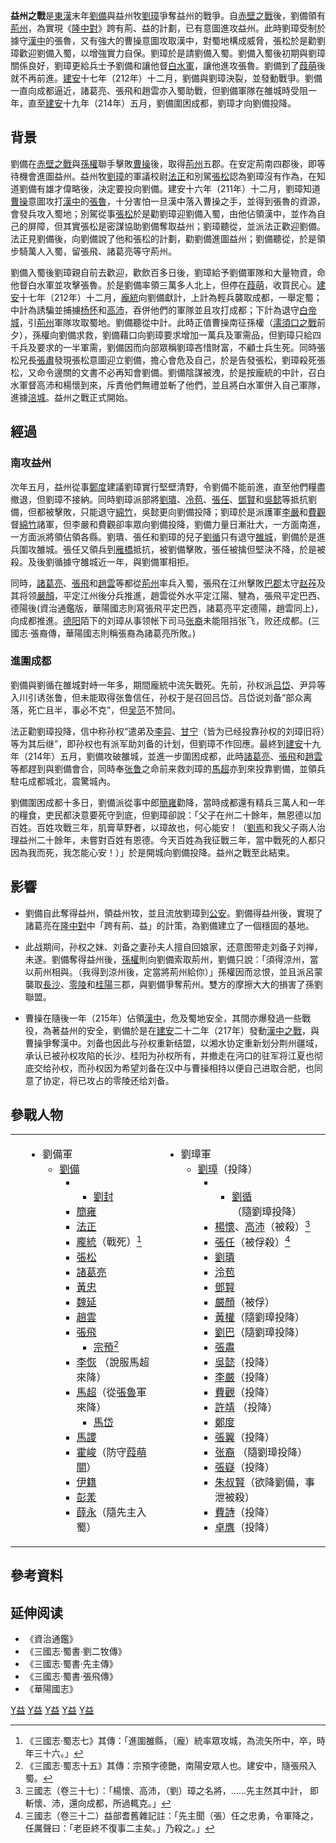 {{Infobox Military Conflict|
image=|
caption=|
conflict=益州之戰|
partof = [[三國|三國]]戰役|
date=漢建安十七年十二月至十九年五月<br>213年1月中旬至214年7月中旬<ref>[http://sinocal.sinica.edu.tw 兩千年中西曆換算]</ref>|
place=[[益州|益州]]|
result=[[劉璋|劉璋]]投降，劉備入主益州，自領益州牧|
combatant1=[[劉備|劉備]]|
combatant2=[[劉璋|劉璋]]|
commander1=[[劉備|劉備]]、[[龐統|龐統]]†、[[法正|法正]]、[[諸葛亮|諸葛亮]]、[[張飛|張飛]]、[[趙雲|趙雲]]、[[黃忠|黃忠]]、[[魏延|魏延]]|
commander2=[[劉璋|劉璋]]{{POW}}、[[張任|張任]]†、[[劉循|劉循]]{{POW}}、[[黃權|黃權]]|
strength1=70,000人|
strength2=30,000多人|
casualties1=不詳|
casualties2=不詳|
}}

'''益州之戰'''是[[東漢|東漢]]末年[[劉備|劉備]]與益州牧[[劉璋|劉璋]]爭奪益州的戰爭。自[[赤壁之戰|赤壁之戰]]後，劉備領有[[荊州|荊州]]，為實現《[[隆中對|隆中對]]》跨有荊、益的計劃，已有意圖進攻益州。此時劉璋受制於據守[[漢中|漢中]]的張魯，又有強大的曹操意圖攻取漢中，對蜀地構成威脅，張松於是勸劉璋歡迎劉備入蜀，以增強實力自保。劉璋於是請劉備入蜀。劉備入蜀後初期與劉璋關係良好，劉璋更給兵士予劉備和讓他督[[白水軍|白水軍]]，讓他進攻張魯。劉備到了[[昭化鎮|葭萌]]後就不再前進。[[建安_(漢獻帝)|建安]]十七年（212年）十二月，劉備與劉璋決裂，並發動戰爭。劉備一直向成都逼近，諸葛亮、張飛和趙雲亦入蜀助戰，但劉備軍隊在雒城時受阻一年，直至[[建安_(漢獻帝)|建安]]十九年（214年）五月，劉備圍困成都，劉璋才向劉備投降。

== 背景 ==
劉備在[[赤壁之戰|赤壁之戰]]與[[孫權|孫權]]聯手擊敗[[曹操|曹操]]後，取得[[荊州_(古代)|荊州]]五郡。在安定荊南四郡後，即等待機會進圖益州。益州牧[[劉璋|劉璋]]的軍議校尉[[法正|法正]]和別駕[[張松_(東漢)|張松]]認為劉璋沒有作為，在知道劉備有雄才偉略後，決定要投向劉備。建安十六年（211年）十二月，劉璋知道[[曹操|曹操]]意圖攻打[[漢中|漢中]]的[[張魯|張魯]]，十分害怕一旦漢中落入曹操之手，並得到張魯的資源，會發兵攻入蜀地；別駕從事[[張松_(東漢)|張松]]於是勸劉璋迎劉備入蜀，由他佔領漢中，並作為自己的屏障，但其實張松是密謀協助劉備奪取益州；劉璋聽從，並派法正歡迎劉備。法正見劉備後，向劉備說了他和張松的計劃，勸劉備進圖益州；劉備聽從，於是領步騎萬人入蜀，留張飛、諸葛亮等守荊州。

劉備入蜀後劉璋親自前去歡迎，歡飲百多日後，劉璋給予劉備軍隊和大量物資，命他督白水軍並攻擊張魯。於是劉備率領三萬多人北上，但停在[[葭萌|葭萌]]，收買民心。[[建安_(漢獻帝)|建安]]十七年（212年）十二月，[[龐統|龐統]]向劉備獻計，上計為輕兵襲取成都，一舉定蜀；中計為誘騙並捕擄[[杨怀|杨怀]]和[[高沛|高沛]]，吞併他們的軍隊並且攻打成都；下計為退守[[白帝城|白帝城]]，引[[荊州_(古代)|荊州]]軍隊攻取蜀地。劉備聽從中計。此時正值曹操南征孫權（[[濡须口之战_(213年)|濡須口之戰]]前夕），孫權向劉備求救，劉備藉口向劉璋要求增加一萬兵及軍需品，但劉璋只給四千兵及要求的一半軍需，劉備因而向部眾稱劉璋吝惜財富，不顧士兵生死。同時張松兄長[[张肃_(东汉)|張肅]]發現張松意圖迎立劉備，擔心會危及自己，於是告發張松，劉璋殺死張松，又命令邊關的文書不必再知會劉備。劉備陰謀被洩，於是按龐統的中計，召白水軍督高沛和楊懷到來，斥責他們無禮並斬了他們，並且將白水軍併入自己軍隊，進據[[涪城|涪城]]。益州之戰正式開始。

== 經過 ==
=== 南攻益州 ===
次年五月，益州從事[[郑度_(三国)|鄭度]]建議劉璋實行堅壁清野，令劉備不能前進，直至他們糧盡撤退，但劉璋不接納。同時劉璋派部將[[劉璝|劉璝]]、[[冷苞|冷苞]]、[[張任|張任]]、[[鄧賢|鄧賢]]和[[吳懿|吳懿]]等抵抗劉備，但都被擊敗，只能退守[[綿竹|綿竹]]，吳懿更向劉備投降；劉璋於是派護軍[[李严_(蜀汉)|李嚴]]和[[費觀|費觀]]督[[綿竹|綿竹]]諸軍，但李嚴和費觀卻率眾向劉備投降，劉備力量日漸壯大，一方面南進，一方面派將領佔領各縣。劉璝、張任和劉璋的兒子[[劉循|劉循]]只有退守[[雒城|雒城]]，劉備於是進兵圍攻雒城。張任又領兵到[[雁橋|雁橋]]抵抗，被劉備擊敗，張任被擒但堅決不降，於是被殺。及後劉循據守雒城近一年，與劉備軍相拒。

同時，[[諸葛亮|諸葛亮]]、[[張飛|張飛]]和[[趙雲|趙雲]]等都從[[荊州_(古代)|荊州]]率兵入蜀，張飛在江州擊敗[[巴郡|巴郡]]太守[[赵莋|赵莋]]及其将领[[嚴顏|嚴顏]]，平定江州後分兵推進，趙雲從外水平定江陽、犍為，張飛平定巴西、德陽後(資治通鑑版，華陽國志則寫張飛平定巴西，諸葛亮平定德陽，趙雲同上)，向成都推進。[[德阳|德阳]]陌下的刘璋从事领帐下司马[[张裔|张裔]]未能阻挡张飞，败还成都。(三國志·張裔傳，華陽國志則稱張裔為諸葛亮所敗。)

=== 進圍成都 ===
劉備與劉循在雒城對峙一年多，期間龐統中流矢戰死。先前，孙权派[[吕岱|吕岱]]、尹异等入川引诱张鲁，但未能取得张鲁信任，孙权于是召回吕岱。吕岱说刘备“部众离落，死亡且半，事必不克”，但[[吴范|吴范]]不赞同。

法正勸劉璋投降，信中称孙权“遣弟及[[李异|李异]]、[[甘宁|甘宁]]（皆为已经投靠孙权的刘璋旧将）等为其后继”，即孙权也有派军助刘备的计划，但劉璋不作回應。最終到[[建安_(漢獻帝)|建安]]十九年（214年）五月，劉備攻破雒城，並進一步圍困成都，此時[[諸葛亮|諸葛亮]]、[[張飛|張飛]]和[[趙雲|趙雲]]等都趕到與劉備會合，同時奉[[张鲁|张鲁]]之命前来救刘璋的[[馬超|馬超]]亦到來投靠劉備，並領兵駐屯成都城北，震驚城內。

劉備圍困成都十多日，劉備派從事中郎[[簡雍|簡雍]]勸降，當時成都還有精兵三萬人和一年的糧食，吏民都決意要死守到底，但劉璋卻說：「父子在州二十餘年，無恩德以加百姓。百姓攻戰三年，肌膏草野者，以璋故也，何心能安！（[[刘焉_(益州牧)|劉焉]]和我父子兩人治理益州二十餘年，未嘗對百姓有恩德。今天百姓為我征戰三年，當中戰死的人都只因為我而死，我怎能心安！）」於是開城向劉備投降。益州之戰至此結束。

== 影響 ==
* 劉備自此奪得益州，領益州牧，並且流放劉璋到[[公安縣|公安]]。劉備得益州後，實現了諸葛亮在[[隆中對|隆中對]]中「跨有荊、益」的計策，為劉備建立了一個穩固的基地。

* 此战期间，孙权之妹、刘备之妻孙夫人擅自回娘家，还意图带走刘备子刘禅，未遂。劉備奪得益州後，[[孫權|孫權]]則向劉備索取荊州，劉備只說：「須得涼州，當以荊州相與。（我得到涼州後，定當將荊州給你）」孫權因而忿恨，並且派呂蒙襲取[[長沙|長沙]]、[[零陵|零陵]]和[[桂陽|桂陽]]三郡，與劉備爭奪荊州。雙方的摩擦大大的損害了孫劉聯盟。

* 曹操在隨後一年（215年）佔領[[漢中|漢中]]，危及蜀地安全，其間亦爆發過一些戰役，為著益州的安全，劉備於是在[[建安_(漢獻帝)|建安]]二十二年（217年）發動[[漢中之戰|漢中之戰]]，與曹操爭奪漢中。刘备也因此与孙权重新结盟，以湘水协定重新划分荆州疆域，承认已被孙权攻陷的长沙、桂阳为孙权所有，并撤走在沔口的驻军将江夏也彻底交给孙权，而孙权因为希望刘备在汉中与曹操相持以便自己进取合肥，也同意了协定，将已攻占的零陵还给刘备。

== 參戰人物 ==
{|
|
|valign=top|
* 劉備軍
** [[劉備|劉備]]
**** [[劉封|劉封]]
*** [[簡雍|簡雍]]
*** [[法正|法正]] 
*** [[龐統|龐統]]（戰死）<ref>《三國志·蜀志七》其傳：「進圍雒縣，（龐）統率眾攻城，為流矢所中，卒，時年三十六。」</ref>
*** [[张松_(东汉)|張松]]
*** [[諸葛亮|諸葛亮]]
*** [[黃忠|黃忠]]
*** [[魏延|魏延]]
*** [[趙雲|趙雲]]
*** [[張飛|張飛]]
**** [[宗預|宗預]]<ref>《三國志·蜀志十五》其傳：宗預字德艷，南陽安眾人也。建安中，隨張飛入蜀。</ref>
*** [[李恢_(三國)|李恢]] （說服馬超來降）
*** [[馬超|馬超]]（從[[張魯|張魯]]軍來降）
**** [[馬岱|馬岱]]
*** [[馬謖|馬謖]]
*** [[霍峻|霍峻]]（防守[[葭萌關|葭萌關]]）
*** [[伊籍|伊籍]] 
*** [[彭羕|彭羕]]
*** [[薛永(蜀漢)|薛永]]（隨先主入蜀）

|valign=top|
* 劉璋軍
** [[劉璋|劉璋]]（投降）
**** [[劉循|劉循]]（隨劉璋投降）
*** [[楊懷|楊懷]]、[[高沛|高沛]]（被殺）<ref>三國志（卷三十七）：「楊懷、高沛，（劉）璋之名將，……先主然其中計， 即斬懷、沛，還向成都，所過輒克。」</ref>
*** [[張任|張任]]（被俘殺）<ref>三國志（卷三十二）益部耆舊雜記註：「先主聞（張）任之忠勇，令軍降之，任厲聲曰：「老臣終不復事二主矣。」乃殺之。」 </ref>
*** [[劉璝|劉璝]]   
*** [[泠苞|泠苞]]
*** [[鄧賢_(三國)|鄧賢]]
*** [[嚴顏|嚴顏]]（被俘）
*** [[黃權|黃權]]（隨劉璋投降）
*** [[劉巴|劉巴]]（隨劉璋投降）
*** [[張肅_(東漢)|張肅]]
*** [[吳懿|吳懿]]（投降）
*** [[李嚴_(蜀漢)|李嚴]]（投降）
*** [[費觀|費觀]]（投降）
*** [[許靖|許靖]] （投降）
*** [[鄭度_(三國)|鄭度]]
*** [[張翼_(三國)|張翼]]（投降）
*** [[张裔|张裔]] （隨劉璋投降）
*** [[張嶷|張嶷]]（投降）
*** [[朱叔賢|朱叔賢]]（欲降劉備，事泄被殺）
*** [[費詩|費詩]]（投降）
*** [[卓膺|卓膺]]（投降）
|}

== 參考資料 ==
{{reflist}}
== 延伸阅读 ==
* 《資治通鑑》
* 《三國志·蜀書·劉二牧傳》
* 《三國志·蜀書·先主傳》
* 《三國志·蜀書·張飛傳》
* 《華陽國志》
{{三國}}
{{三國歷史事件}}

[[Category:三國戰役|Y益]]
[[Category:漢朝戰役|Y益]]
[[Category:212年|Y益]]
[[Category:213年|Y益]]
[[Category:214年|Y益]]